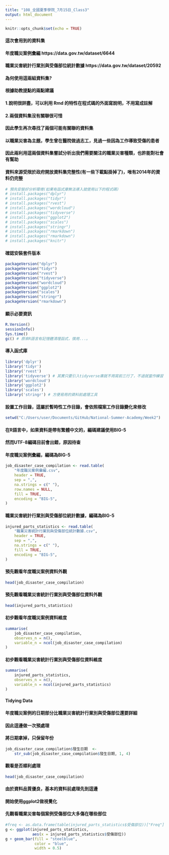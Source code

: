 ---
title: "108_全國夏季學院_7月15日_Class3"
output: html_document
---

```{r setup, include=FALSE}
knitr::opts_chunk$set(echo = TRUE)
```


#### 這次會用到的資料集
#### 年度職災案例彙編 https://data.gov.tw/dataset/6644
#### 職業災害統計行業別與受傷部位統計數據 https://data.gov.tw/dataset/20592


#### 為何使用這兩組資料集?
#### 根據助教提點的兩點建議
#### 1.說明很詳盡，可以利用 Rmd 的特性在程式碼的外面寫說明，不用寫成註解
#### 2.兩個資料集沒有關聯很可惜
#### 因此學生再次尋找了兩個可能有關聯的資料集
#### 以職業災害為主題，學生曾在醫院做過志工，見過一些因為工作導致受傷的患者
#### 因此兩利用這兩個資料集嘗試分析出我們需要關注的職業災害種類，也許能對社會有幫助
#### 資料來源受限於政府開放資料集完整性(有一些下載點掛掉了)，唯有2014年的資料仍完整


```{r}
# 預先安裝好分析環境(如果有函式庫無法導入就使用以下的程式碼)
# install.packages("dplyr")
# install.packages("tidyr")
# install.packages("rvest")
# install.packages("wordcloud")
# install.packages("tidyverse")
# install.packages("ggplot2")
# install.packages("scales")
# install.packages("stringr")
# install.packages("rmarkdown")
# install.packages("rmarkdown")
# install.packages("knitr")

```
#### 確認安裝套件版本
```{r}
packageVersion("dplyr")
packageVersion("tidyr")
packageVersion("rvest")
packageVersion("tidyverse")
packageVersion("wordcloud")
packageVersion("ggplot2")
packageVersion("scales")
packageVersion("stringr")
packageVersion("rmarkdown")
```
#### 顯示必要資訊
```{r}
R.Version()
sessionInfo()
Sys.time()
gc() # 原來R語言有記憶體清理函式，慎用...。
```
#### 導入函式庫
```{r}
library('dplyr')
library('tidyr')
library('rvest')
library('tidyverse') # 其實只要引入tidyverse庫就不用寫前三行了，不過就當作練習
library('wordcloud')
library('ggplot2')
library('scales')
library('stringr') # 方便易用的資料前處理工具
```

#### 設置工作目錄，這屬於暫時性工作目錄，會依照檔案工作目錄變化來修改
```{r}
setwd("C:/Users/user/Documents/GitHub/National-Summer-Academy/Week2")
```

#### 在R語言中，如果資料是帶有繁體中文的，編碼建議使用BIG-5
#### 然而UTF-8編碼目前會出錯，原因待查
#### 年度職災案例彙編，編碼為BIG-5
```{r}
job_disaster_case_compilation <- read.table(
    "年度職災案例彙編.csv",
    header = TRUE,
    sep = ",",
    na.strings = c(" "),
    row.names = NULL,
    fill = TRUE,
    encoding = "BIG-5",
)

```
#### 職業災害統計行業別與受傷部位統計數據，編碼為BIG-5
```{r}
injured_parts_statistics <- read.table(
    "職業災害統計行業別與受傷部位統計數據.csv",
    header = TRUE,
    sep = ",",
    na.strings = c(" "),
    fill = TRUE,
    encoding = "BIG-5",
)
```
#### 預先觀看年度職災案例資料外觀
```{r}

head(job_disaster_case_compilation)
```
#### 預先觀看職業災害統計行業別與受傷部位資料外觀
```{r}
head(injured_parts_statistics)
```
#### 初步觀看年度職災案例資料維度
```{r}

summarise(
    job_disaster_case_compilation,
    observes_n = n(),
    variable_n = ncol(job_disaster_case_compilation)
)
```
#### 初步觀看職業災害統計行業別與受傷部位資料維度
```{r}
summarise(
    injured_parts_statistics,
    observes_n = n(),
    variable_n = ncol(injured_parts_statistics)
)

```
#### Tidying Data
#### 年度職災案例的日期部分比職業災害統計行業別與受傷部位還要詳細
#### 因此這邊做一次預處理
#### 將日期拿掉，只保留年份
```{r}

job_disaster_case_compilation$發生日期  <-
    str_sub(job_disaster_case_compilation$發生日期, 1, 4)
```
#### 觀看是否順利處理
```{r}

head(job_disaster_case_compilation)
```

#### 由於資料品質優良，基本的資料前處理先到這邊
#### 開始使用ggplot2做視覺化
#### 先觀看職業災害每個案例受傷部位大多傷在哪些部位
```{r}
#freq <- as.data.frame(table(injured_parts_statistics$受傷部位))["Freq"]
g <- ggplot(injured_parts_statistics,
            aes(x = injured_parts_statistics$受傷部位))
g + geom_bar(fill = "steelblue",
             color = "blue",
             width = 0.5)
```





